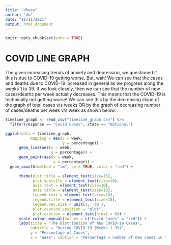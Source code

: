 ```yaml
---
title: "dhyey"
author: "dm"
date: "11/11/2021"
output: html_document
---
```


```r
knitr::opts_chunk$set(echo = TRUE)
```
# COVID LINE GRAPH 

The given increasing trends of anxiety and depression, we questioned if this is due to COVID-19 getting worse. But, wait! We can see that the cases and deaths due to COVID-19 increased in general as we progress along the weeks 1 to 39. If we look closely, then we can see that the number of new cases/deaths per week actually decreases. This means that the COVID-19 is technically not getting worse! We can see this by the decreasing slope of the graph of total cases v/s weeks OR by the graph of decreasing number of cases/deaths per week v/s week as shown below. 
```r
timeline_graph <- read_csv("timeline_graph.csv") %>%
  filter(response == "Covid Cases", state == "National")

ggplot(data = timeline_graph,
           mapping = aes(x = week,
                         y = percentage)) +
      geom_line(aes(x = week,
                    y = percentage)) +
      geom_point(aes(x = week,
                     y = percentage)) +
  geom_smooth(method = "lm", se = TRUE, color = "red") +
  
      theme(plot.title = element_text(size=15), 
            plot.subtitle = element_text(size=10),
            axis.text = element_text(size=10),
            axis.title = element_text(size=10),
            legend.text = element_text(size=10),
            legend.title = element_text(size=10),
            legend.key.size = unit(1, 'cm'),
            plot.caption.position = "plot",
            plot.caption = element_text(hjust = 0)) +
      scale_colour_manual(values = c("Covid Cases" = "red")) +
      labs(title = "The Distribution of New COVID-19 Cases",
           subtitle = "During COVID-19 (Weeks 1-39)",
           y = "Percentage of Cases",
           x = "Week", caption = "Percentage = number of new cases in the nation for that week over number of new cases in the nation over all weeks")
```